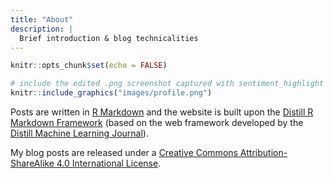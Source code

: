 ```yaml
---
title: "About"
description: |
  Brief introduction & blog technicalities
---
```


```r
knitr::opts_chunk$set(echo = FALSE)
```

```r
# include the edited .png screenshot captured with sentiment_highlight
knitr::include_graphics("images/profile.png")
```

Posts are written in [R Markdown](https://rmarkdown.rstudio.com/) and the website is built upon the [Distill R Markdown Framework](https://rstudio.github.io/distill/) (based on the web framework developed by the [Distill Machine Learning Journal](https://distill.pub/)).

My blog posts are released under a [Creative Commons Attribution-ShareAlike 4.0 International License](https://creativecommons.org/licenses/by-sa/4.0/).
